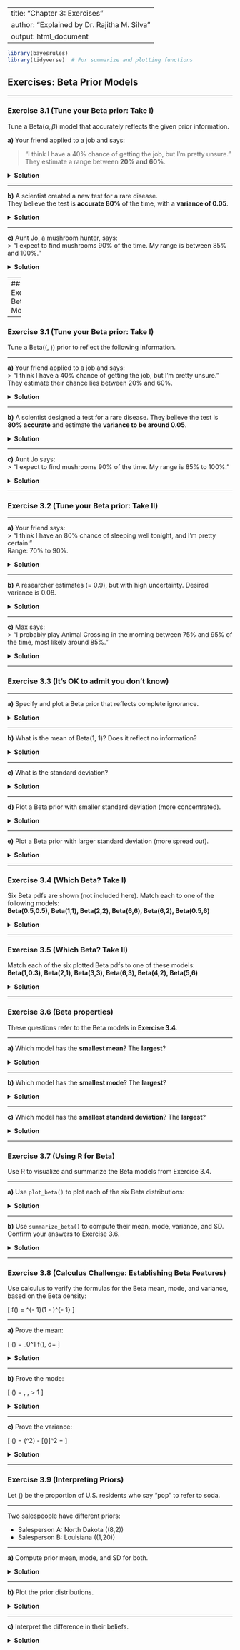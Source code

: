 
---
title: "Chapter 3: Exercises"
author: "Explained by Dr. Rajitha M. Silva"
output: html_document
---

```r
library(bayesrules)
library(tidyverse)  # For summarize and plotting functions
```

## Exercises: Beta Prior Models

---

### **Exercise 3.1 (Tune your Beta prior: Take I)**

Tune a $\text{Beta}(\alpha, \beta)$ model that accurately reflects the given prior information.

**a)** Your friend applied to a job and says:  

> "I think I have a 40% chance of getting the job, but I'm pretty unsure."  
They estimate a range between **20% and 60%**.

<details>
<summary><strong>Solution</strong></summary>

```r
# Centered at 0.4, relatively diffuse
plot_beta(4, 6)
summarize_beta(4, 6)
```
This Beta(4,6) prior reflects a mean of 0.4 and moderate uncertainty.

</details>

---

**b)** A scientist created a new test for a rare disease.  
They believe the test is **accurate 80%** of the time, with a **variance of 0.05**.

<details>
<summary><strong>Solution</strong></summary>

To match mean = 0.8 and variance = 0.05, we can solve for  $\alpha $ and $\beta$ using the Beta variance formula:

\[
\text{Var} = \frac{\alpha \beta}{(\alpha + \beta)^2(\alpha + \beta + 1)}
\]

One choice is:
```r
# Approximation that matches mean ~0.8 and var ~0.05
plot_beta(4, 1)
summarize_beta(4, 1)
```
Beta(4,1) has a mean of 0.8 and relatively high confidence, approximate variance = 0.053.

</details>

---

**c)** Aunt Jo, a mushroom hunter, says:  
> "I expect to find mushrooms 90% of the time. My range is between 85% and 100%."

<details>
<summary><strong>Solution</strong></summary>

High belief near 0.9 with narrow spread suggests a strong prior like:

```r
# Strong confidence near 0.9
plot_beta(27, 3)
summarize_beta(27, 3)
```
This Beta(27,3) has a mode around 0.9 and low variance - good for Aunt Jo's strong claim.

</details>

---
## Exercises: Beta Prior Models

---

### Exercise 3.1 (Tune your Beta prior: Take I)

Tune a Beta(\(\alpha, \beta\)) prior to reflect the following information.

---

**a)** Your friend applied to a job and says:  
> "I think I have a 40% chance of getting the job, but I'm pretty unsure."  
They estimate their chance lies between 20% and 60%.

<details>
<summary><strong>Solution</strong></summary>

**Rationale (from Section 3.1.2):**  
We use the mean formula:

\[
\mathbb{E}(\pi) = \frac{\alpha}{\alpha + \beta} = 0.4
\]

Choosing \(\alpha + \beta = 10\) as a moderate strength, we solve:

\[
\frac{\alpha}{10} = 0.4 \Rightarrow \alpha = 4, \ \beta = 6
\]

Beta(4, 6) reflects moderate uncertainty with a spread roughly between 0.2 and 0.6, matching your friend's belief range.

```r
plot_beta(4, 6)
summarize_beta(4, 6)
```

</details>

---

**b)** A scientist designed a test for a rare disease. They believe the test is **80% accurate** and estimate the **variance to be around 0.05**.

<details>
<summary><strong>Solution</strong></summary>

**Rationale (from Section 3.1.2):**  
Use:

\[
\mathbb{E}(\pi) = 0.8 = \frac{\alpha}{\alpha + \beta}
\]

Assume \(\alpha + \beta = 5\) for moderate belief strength. Then:

\[
\alpha = 4,\ \beta = 1
\]

Variance:
\[
\frac{4 \cdot 1}{(4+1)^2(4+1+1)} = 0.053 \approx 0.05
\]

```r
plot_beta(4, 1)
summarize_beta(4, 1)
```

</details>

---

**c)** Aunt Jo says:  
> "I expect to find mushrooms 90% of the time. My range is 85% to 100%."

<details>
<summary><strong>Solution</strong></summary>

**Rationale (from Section 3.1.2):**  
This implies high confidence and a narrow spread. Use:

\[
\mathbb{E}(\pi) = \frac{27}{30} = 0.9,\ \ \alpha = 27,\ \beta = 3
\]

This gives a high mode near 0.896 and low variance, concentrating belief between 0.85 and 1.

```r
plot_beta(27, 3)
summarize_beta(27, 3)
```

</details>

---

### Exercise 3.2 (Tune your Beta prior: Take II)

---

**a)** Your friend says:  
> "I think I have an 80% chance of sleeping well tonight, and I'm pretty certain."  
Range: 70% to 90%.

<details>
<summary><strong>Solution</strong></summary>

**Rationale (from Section 3.1.2):**  
Belief is centered at 0.8 with low uncertainty.  
Use \(\alpha = 16, \beta = 4\), giving:

\[
\mathbb{E}(\pi) = \frac{16}{20} = 0.8,\ \text{SD} \approx 0.089
\]

```r
plot_beta(16, 4)
summarize_beta(16, 4)
```

</details>

---

**b)** A researcher estimates \(\pi = 0.9\), but with high uncertainty. Desired variance is 0.08.

<details>
<summary><strong>Solution</strong></summary>

**Rationale (from Section 3.1.2):**  
Smaller \(\alpha + \beta\) gives larger variance.  
Try Beta(2.7, 0.3), which has:

\[
\mathbb{E}(\pi) = 0.9,\ \text{Var} \approx 0.08
\]

```r
plot_beta(2.7, 0.3)
summarize_beta(2.7, 0.3)
```

</details>

---

**c)** Max says:  
> "I probably play Animal Crossing in the morning between 75% and 95% of the time, most likely around 85%."

<details>
<summary><strong>Solution</strong></summary>

**Rationale (from Section 3.1.2):**  
This implies strong belief near 0.85.  
Choose Beta(17, 3):

\[
\mathbb{E}(\pi) = 0.85,\ \text{tight spread}
\]

```r
plot_beta(17, 3)
summarize_beta(17, 3)
```

</details>

---

### Exercise 3.3 (It's OK to admit you don't know)

---

**a)** Specify and plot a Beta prior that reflects complete ignorance.

<details>
<summary><strong>Solution</strong></summary>

**Rationale:**  
A uniform prior over \([0, 1]\) is Beta(1, 1).  
It reflects no preference for any value of \(\pi\).

```r
plot_beta(1, 1)
```

</details>

---

**b)** What is the mean of Beta(1, 1)? Does it reflect no information?

<details>
<summary><strong>Solution</strong></summary>

\[
\mathbb{E}(\pi) = \frac{1}{2} = 0.5
\]

This doesn't mean we believe \(\pi = 0.5\), but that **all values are equally likely**.

</details>

---

**c)** What is the standard deviation?

<details>
<summary><strong>Solution</strong></summary>

```r
summarize_beta(1, 1)
```

Standard deviation ??? 0.2887.

</details>

---

**d)** Plot a Beta prior with smaller standard deviation (more concentrated).

<details>
<summary><strong>Solution</strong></summary>

**Rationale:**  
Increasing \(\alpha, \beta\) reduces variance while keeping the same mean.  
Use Beta(10, 10):

```r
plot_beta(10, 10)
```

</details>

---

**e)** Plot a Beta prior with larger standard deviation (more spread out).

<details>
<summary><strong>Solution</strong></summary>

**Rationale:**  
Using small values of \(\alpha, \beta\), especially < 1, creates a U-shaped distribution.  
Try Beta(0.5, 0.5):

```r
plot_beta(0.5, 0.5)
```

</details>



---

### Exercise 3.4 (Which Beta? Take I)

Six Beta pdfs are shown (not included here). Match each to one of the following models:  
**Beta(0.5,0.5), Beta(1,1), Beta(2,2), Beta(6,6), Beta(6,2), Beta(0.5,6)**

<details>
<summary><strong>Solution</strong></summary>

We identify Beta distributions by shape:

- **Beta(0.5,0.5)**: U-shaped; peaks at 0 and 1  
- **Beta(1,1)**: Uniform distribution  
- **Beta(2,2)**: Bell-shaped, centered at 0.5  
- **Beta(6,6)**: More concentrated version of Beta(2,2), symmetric  
- **Beta(6,2)**: Right-skewed; mode near 0.75  
- **Beta(0.5,6)**: Left-skewed; mode near 0.05

We match each curve using mode formulas from Section 3.1.2:

\[
\text{Mode}(\pi) = \frac{\alpha - 1}{\alpha + \beta - 2}
\]

</details>

---

### Exercise 3.5 (Which Beta? Take II)

Match each of the six plotted Beta pdfs to one of these models:  
**Beta(1,0.3), Beta(2,1), Beta(3,3), Beta(6,3), Beta(4,2), Beta(5,6)**

<details>
<summary><strong>Solution</strong></summary>

Use visual shape + mean/mode insight:

- **Beta(1,0.3)**: Heavily right-skewed (mode close to 1)  
- **Beta(2,1)**: Right-skewed, mode ??? 0.5  
- **Beta(3,3)**: Symmetric, centered at 0.5  
- **Beta(6,3)**: Strong right peak  
- **Beta(4,2)**: Mode near 0.67  
- **Beta(5,6)**: Mildly left-skewed, mode near 0.44

You can verify each with `plot_beta()` and `summarize_beta()`.

</details>

---

### Exercise 3.6 (Beta properties)

These questions refer to the Beta models in **Exercise 3.4**.

---

**a)** Which model has the **smallest mean**? The **largest**?

<details>
<summary><strong>Solution</strong></summary>

Use the formula:

\[
\mathbb{E}(\pi) = \frac{\alpha}{\alpha + \beta}
\]

- Smallest mean: **Beta(0.5, 6)** ??? 0.077  
- Largest mean: **Beta(6, 2)** ??? 0.75

</details>

---

**b)** Which model has the **smallest mode**? The **largest**?

<details>
<summary><strong>Solution</strong></summary>

Use the mode formula from Section 3.1.2:

\[
\text{Mode}(\pi) = \frac{\alpha - 1}{\alpha + \beta - 2}
\quad \text{(if } \alpha, \beta > 1\text{)}
\]

- Smallest mode: **Beta(0.5, 6)** (mode undefined, but left-skewed)  
- Largest mode: **Beta(6, 2)** = \( \frac{5}{6} \approx 0.833 \)

</details>

---

**c)** Which model has the **smallest standard deviation**? The **largest**?

<details>
<summary><strong>Solution</strong></summary>

Use the variance formula:

\[
\text{Var}(\pi) = \frac{\alpha \beta}{(\alpha + \beta)^2(\alpha + \beta + 1)}
\]

- Smallest SD: **Beta(6,6)** - more concentrated  
- Largest SD: **Beta(0.5,0.5)** - high uncertainty, U-shaped

```r
summarize_beta(6, 6)
summarize_beta(0.5, 0.5)
```

</details>


---

### Exercise 3.7 (Using R for Beta)

Use R to visualize and summarize the Beta models from Exercise 3.4.

---

**a)** Use `plot_beta()` to plot each of the six Beta distributions:

<details>
<summary><strong>Solution</strong></summary>

```r
# Required library
library(bayesrules)

# Plot all six Beta models from Exercise 3.4
plot_beta(0.5, 0.5)   # U-shaped
plot_beta(1, 1)       # Uniform
plot_beta(2, 2)       # Symmetric, moderate spread
plot_beta(6, 6)       # Symmetric, narrow spread
plot_beta(6, 2)       # Right-skewed
plot_beta(0.5, 6)     # Left-skewed
```

</details>

---

**b)** Use `summarize_beta()` to compute their mean, mode, variance, and SD. Confirm your answers to Exercise 3.6.

<details>
<summary><strong>Solution</strong></summary>

```r
summarize_beta(0.5, 0.5)
summarize_beta(1, 1)
summarize_beta(2, 2)
summarize_beta(6, 6)
summarize_beta(6, 2)
summarize_beta(0.5, 6)
```

These computations will match the values derived in Exercise 3.6 for identifying smallest/largest mean, mode, and SD.

</details>

---

### Exercise 3.8 (Calculus Challenge: Establishing Beta Features)

Use calculus to verify the formulas for the Beta mean, mode, and variance, based on the Beta density:

\[
f(\pi) = \frac{\Gamma(\alpha + \beta)}{\Gamma(\alpha)\Gamma(\beta)} \pi^{\alpha - 1}(1 - \pi)^{\beta - 1}
\]

---

**a)** Prove the mean:

\[
\mathbb{E}(\pi) = \int_0^1 \pi f(\pi)\, d\pi = \frac{\alpha}{\alpha + \beta}
\]

<details>
<summary><strong>Solution</strong></summary>

We apply the definition of expected value:

\[
\mathbb{E}(\pi) = \int_0^1 \pi \cdot \frac{\Gamma(\alpha + \beta)}{\Gamma(\alpha)\Gamma(\beta)} \pi^{\alpha - 1}(1 - \pi)^{\beta - 1} d\pi
\]

This becomes:

\[
\frac{\Gamma(\alpha + \beta)}{\Gamma(\alpha)\Gamma(\beta)} \int_0^1 \pi^{\alpha}(1 - \pi)^{\beta - 1} d\pi
\]

This integral equals the Beta function \(B(\alpha + 1, \beta)\), so we get:

\[
\mathbb{E}(\pi) = \frac{\Gamma(\alpha + \beta)}{\Gamma(\alpha)\Gamma(\beta)} \cdot \frac{\Gamma(\alpha + 1)\Gamma(\beta)}{\Gamma(\alpha + \beta + 1)} = \frac{\alpha}{\alpha + \beta}
\]

</details>

---

**b)** Prove the mode:

\[
\text{Mode}(\pi) = \frac{\alpha - 1}{\alpha + \beta - 2}, \quad \text{if } \alpha, \beta > 1
\]

<details>
<summary><strong>Solution</strong></summary>

We take the derivative of \( f(\pi) \) and set it to zero to find maxima:

\[
f'(\pi) \propto (\alpha - 1)\pi^{\alpha - 2}(1 - \pi)^{\beta - 1} - (\beta - 1)\pi^{\alpha - 1}(1 - \pi)^{\beta - 2}
\]

Setting derivative to zero and simplifying gives:

\[
\frac{\alpha - 1}{\pi} = \frac{\beta - 1}{1 - \pi} \Rightarrow \pi = \frac{\alpha - 1}{\alpha + \beta - 2}
\]

</details>

---

**c)** Prove the variance:

\[
\text{Var}(\pi) = \mathbb{E}(\pi^2) - [\mathbb{E}(\pi)]^2 = \frac{\alpha \beta}{(\alpha + \beta)^2(\alpha + \beta + 1)}
\]

<details>
<summary><strong>Solution</strong></summary>

We use:

\[
\mathbb{E}(\pi^2) = \frac{\alpha(\alpha + 1)}{(\alpha + \beta)(\alpha + \beta + 1)}
\]

So:

\[
\text{Var}(\pi) = \mathbb{E}(\pi^2) - \mathbb{E}(\pi)^2 = \frac{\alpha(\alpha + 1)}{(\alpha + \beta)(\alpha + \beta + 1)} - \left( \frac{\alpha}{\alpha + \beta} \right)^2
\]

Simplify algebraically to get:

\[
\frac{\alpha \beta}{(\alpha + \beta)^2(\alpha + \beta + 1)}
\]

</details>

---

### Exercise 3.9 (Interpreting Priors)

Let \(\pi\) be the proportion of U.S. residents who say "pop" to refer to soda.

---

Two salespeople have different priors:

- Salesperson A: North Dakota  \(\pi \sim \text{Beta}(8,2)\)
- Salesperson B: Louisiana \(\pi \sim \text{Beta}(1,20)\)

---

**a)** Compute prior mean, mode, and SD for both.

<details>
<summary><strong>Solution</strong></summary>

```r
summarize_beta(8, 2)   # North Dakota
summarize_beta(1, 20)  # Louisiana
```

North Dakota:  
- Mean = 0.8  
- Mode = 0.777  
- SD $\approx$ 0.12

Louisiana:  
- Mean = 0.0476  
- Mode = 0 (left-skewed)  
- SD $\approx$ 0.063

</details>

---

**b)** Plot the prior distributions.

<details>
<summary><strong>Solution</strong></summary>

```r
plot_beta(8, 2)
plot_beta(1, 20)
```

</details>

---

**c)** Interpret the difference in their beliefs.

<details>
<summary><strong>Solution</strong></summary>

Salesperson A (ND) believes "pop" is widely used - strong belief centered near 0.8.  
Salesperson B (LA) believes it's rare - prior centered below 5%.

Their beliefs reflect regional linguistic patterns and inform the prior assumptions they bring to any analysis involving soda terminology.

</details>
